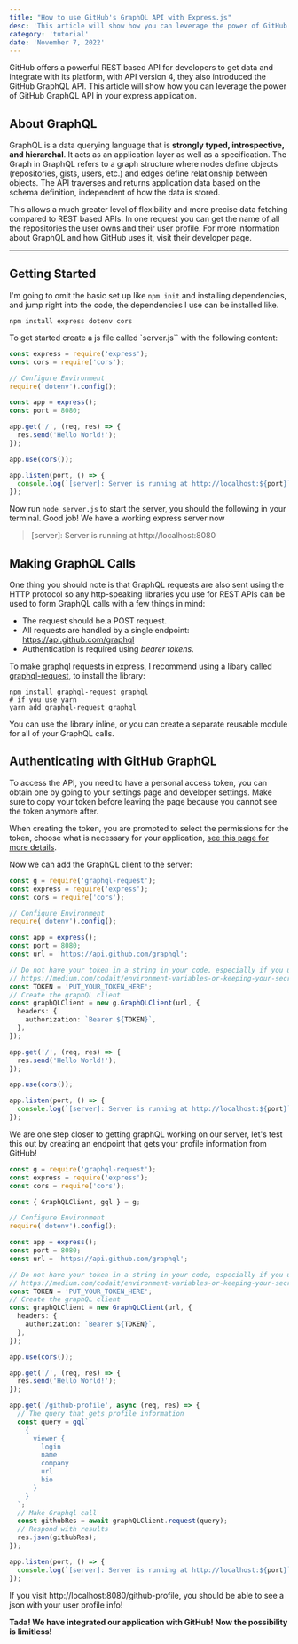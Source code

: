 ```yaml
---
title: "How to use GitHub's GraphQL API with Express.js"
desc: 'This article will show how you can leverage the power of GitHub GraphQL API in your express application.'
category: 'tutorial'
date: 'November 7, 2022'
---
```


GitHub offers a powerful REST based API for developers to get data and integrate with its platform, with API version 4, they also introduced the GitHub GraphQL API. This article will show how you can leverage the power of GitHub GraphQL API in your express application.

## About GraphQL

GraphQL is a data querying language that is **strongly typed, introspective, and hierarchal**. It acts as an application layer as well as a specification. The Graph in GraphQL refers to a graph structure where nodes define objects (repositories, gists, users, etc.) and edges define relationship between objects. The API traverses and returns application data based on the schema definition, independent of how the data is stored.

This allows a much greater level of flexibility and more precise data fetching compared to REST based APIs. In one request you can get the name of all the repositories the user owns and their user profile. For more information about GraphQL and how GitHub uses it, visit their developer page.

---

## Getting Started

I'm going to omit the basic set up like `npm init` and installing dependencies, and jump right into the code, the dependencies I use can be installed like.

```
npm install express dotenv cors
```

To get started create a js file called `server.js`` with the following content:

```ts
const express = require('express');
const cors = require('cors');

// Configure Environment
require('dotenv').config();

const app = express();
const port = 8080;

app.get('/', (req, res) => {
  res.send('Hello World!');
});

app.use(cors());

app.listen(port, () => {
  console.log(`[server]: Server is running at http://localhost:${port}`);
});
```

Now run `node server.js` to start the server, you should the following in your terminal. Good job! We have a working express server now

> [server]: Server is running at http://localhost:8080

## Making GraphQL Calls

One thing you should note is that GraphQL requests are also sent using the HTTP protocol so any http-speaking libraries you use for REST APIs can be used to form GraphQL calls with a few things in mind:

- The request should be a POST request.
- All requests are handled by a single endpoint: https://api.github.com/graphql
- Authentication is required using _bearer tokens_.

To make graphql requests in express, I recommend using a libary called [graphql-request](https://github.com/prisma-labs/graphql-request), to install the library:

```
npm install graphql-request graphql
# if you use yarn
yarn add graphql-request graphql
```

You can use the library inline, or you can create a separate reusable module for all of your GraphQL calls.

## Authenticating with GitHub GraphQL

To access the API, you need to have a personal access token, you can obtain one by going to your settings page and developer settings. Make sure to copy your token before leaving the page because you cannot see the token anymore after.

When creating the token, you are prompted to select the permissions for the token, choose what is necessary for your application, [see this page for more details](https://docs.github.com/en/authentication/keeping-your-account-and-data-secure/creating-a-personal-access-token).

Now we can add the GraphQL client to the server:

```ts
const g = require('graphql-request');
const express = require('express');
const cors = require('cors');

// Configure Environment
require('dotenv').config();

const app = express();
const port = 8080;
const url = 'https://api.github.com/graphql';

// Do not have your token in a string in your code, especially if you use source control
// https://medium.com/codait/environment-variables-or-keeping-your-secrets-secret-in-a-node-js-app-99019dfff716
const TOKEN = 'PUT_YOUR_TOKEN_HERE';
// Create the graphQL client
const graphQLClient = new g.GraphQLClient(url, {
  headers: {
    authorization: `Bearer ${TOKEN}`,
  },
});

app.get('/', (req, res) => {
  res.send('Hello World!');
});

app.use(cors());

app.listen(port, () => {
  console.log(`[server]: Server is running at http://localhost:${port}`);
});
```

We are one step closer to getting graphQL working on our server, let's test this out by creating an endpoint that gets your profile information from GitHub!

```ts
const g = require('graphql-request');
const express = require('express');
const cors = require('cors');

const { GraphQLClient, gql } = g;

// Configure Environment
require('dotenv').config();

const app = express();
const port = 8080;
const url = 'https://api.github.com/graphql';

// Do not have your token in a string in your code, especially if you use source control
// https://medium.com/codait/environment-variables-or-keeping-your-secrets-secret-in-a-node-js-app-99019dfff716
const TOKEN = 'PUT_YOUR_TOKEN_HERE';
// Create the graphQL client
const graphQLClient = new GraphQLClient(url, {
  headers: {
    authorization: `Bearer ${TOKEN}`,
  },
});

app.use(cors());

app.get('/', (req, res) => {
  res.send('Hello World!');
});

app.get('/github-profile', async (req, res) => {
  // The query that gets profile information
  const query = gql`
    {
      viewer {
        login
        name
        company
        url
        bio
      }
    }
  `;
  // Make Graphql call
  const githubRes = await graphQLClient.request(query);
  // Respond with results
  res.json(githubRes);
});

app.listen(port, () => {
  console.log(`[server]: Server is running at http://localhost:${port}`);
});
```

If you visit http://localhost:8080/github-profile, you should be able to see a json with your user profile info!

**Tada! We have integrated our application with GitHub! Now the possibility is limitless!**

